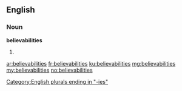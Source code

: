 ==English==

===Noun===
'''believabilities'''

# {{plural of|believability}}

[[Category:English plurals ending in "-ies"]]

[[ar:believabilities]]
[[fr:believabilities]]
[[ku:believabilities]]
[[mg:believabilities]]
[[my:believabilities]]
[[no:believabilities]]